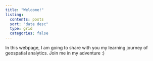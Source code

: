 ```yaml
---
title: "Welcome!"
listing: 
  contents: posts
  sort: "date desc"
  type: grid
  categories: false
---
```


In this webpage, I am going to share with you my learning journey of geospatial analytics. Join me in my adventure :)